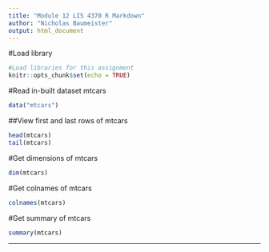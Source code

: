 ---
title: "Module 12 LIS 4370 R Markdown"
author: "Nicholas Baumeister"
output: html_document
---

#Load library
```{r, "Step 1"} 
#Load libraries for this assignment
knitr::opts_chunk$set(echo = TRUE)
```

#Read in-built dataset mtcars

```{r, "Step 2"} 
data("mtcars")
```

##View first and last rows of mtcars
```{r, "Step 3"}
head(mtcars)
tail(mtcars)
```

#Get dimensions of mtcars
```{r, "Step 4"}
dim(mtcars)
```

#Get colnames of mtcars
```{r, "Step 5"}
colnames(mtcars)
```

#Get summary of mtcars

```{r, "Step 6"}
summary(mtcars)
```
---